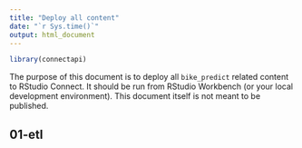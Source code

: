 ```yaml
---
title: "Deploy all content"
date: "`r Sys.time()`"
output: html_document
---
```


```r
library(connectapi)
```

The purpose of this document is to deploy all `bike_predict` related content to RStudio Connect. It should be run from RStudio Workbench (or your local development environment). This document itself is not meant to be published.

## 01-etl

